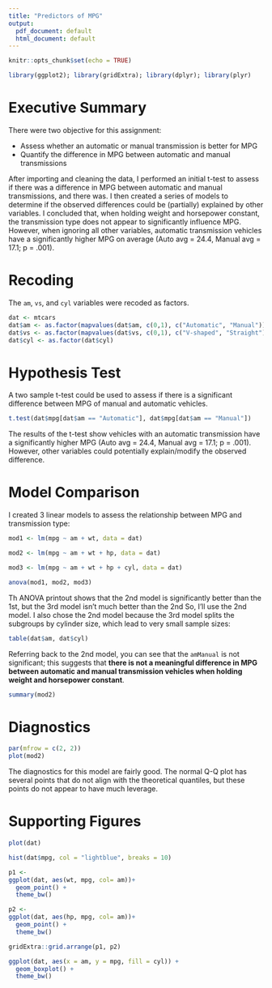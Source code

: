 ```yaml
---
title: "Predictors of MPG"
output:
  pdf_document: default
  html_document: default
---
```


```r
knitr::opts_chunk$set(echo = TRUE)
```

```r
library(ggplot2); library(gridExtra); library(dplyr); library(plyr)
```

# Executive Summary 
There were two objective for this assignment:

* Assess whether an automatic or manual transmission is better for MPG
* Quantify the difference in MPG between automatic and manual transmissions

After importing and cleaning the data, I performed an initial t-test to assess if there was a difference in MPG between automatic and manual transmissions, and there was. I then created a series of models to determine if the observed differences could be (partially) explained by other variables. I concluded that, when holding weight and horsepower constant, the transmission type does not appear to significantly influence MPG. However, when ignoring all other variables, automatic transmission vehicles have a significantly higher MPG on average (Auto avg = 24.4, Manual avg = 17.1; p = .001). 

# Recoding
The `am`, `vs`, and `cyl` variables were recoded as factors.

```r
dat <- mtcars
dat$am <- as.factor(mapvalues(dat$am, c(0,1), c("Automatic", "Manual")))
dat$vs <- as.factor(mapvalues(dat$vs, c(0,1), c("V-shaped", "Straight")))
dat$cyl <- as.factor(dat$cyl)
```

# Hypothesis Test
A two sample t-test could be used to assess if there is a significant difference between MPG of manual and automatic vehicles.

```r
t.test(dat$mpg[dat$am == "Automatic"], dat$mpg[dat$am == "Manual"])
```

The results of the t-test show vehicles with an automatic transmission have a significantly higher MPG (Auto avg = 24.4, Manual avg = 17.1; p = .001). However, other variables could potentially explain/modify the observed difference.  

# Model Comparison
I created 3 linear models to assess the relationship between MPG and transmission type:

```r
mod1 <- lm(mpg ~ am + wt, data = dat)
```

```r
mod2 <- lm(mpg ~ am + wt + hp, data = dat)
```

```r
mod3 <- lm(mpg ~ am + wt + hp + cyl, data = dat)
```

```r
anova(mod1, mod2, mod3)
```

Th ANOVA printout shows that the 2nd model is significantly better than the 1st, but the 3rd model isn't much better than the 2nd So, I'll use the 2nd model. I also chose the 2nd model because the 3rd model splits the subgroups by cylinder size, which lead to very small sample sizes:

```r
table(dat$am, dat$cyl)
```

Referring back to the 2nd model, you can see that the `amManual` is not significant; this suggests that **there is not a meaningful difference in MPG between automatic and manual transmission vehicles when holding weight and horsepower constant**.  

```r
summary(mod2)
```

# Diagnostics

```r
par(mfrow = c(2, 2))
plot(mod2)
```

The diagnostics for this model are fairly good. The normal Q-Q plot has several points that do not align with the theoretical quantiles, but these points do not appear to have much leverage. 

# Supporting Figures

```r

plot(dat)

hist(dat$mpg, col = "lightblue", breaks = 10)

p1 <- 
ggplot(dat, aes(wt, mpg, col= am))+ 
  geom_point() + 
  theme_bw()

p2 <- 
ggplot(dat, aes(hp, mpg, col= am))+ 
  geom_point() + 
  theme_bw()

gridExtra::grid.arrange(p1, p2)

ggplot(dat, aes(x = am, y = mpg, fill = cyl)) + 
  geom_boxplot() + 
  theme_bw()
```
